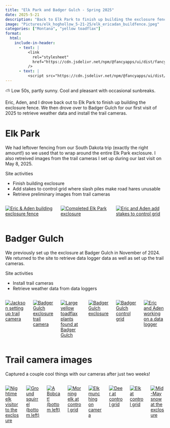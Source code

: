 ```yaml
---
title: "Elk Park and Badger Gulch - Spring 2025"
date: 2025-5-21
description: "Back to Elk Park to finish up building the exclosure fence, and visited Badger Gulch to set up trail cameras and retrieve weather data."
image: "Pictures/elk_hoghollow_5-21-25/elk_ericadan_buildfence.jpeg"
categories: ["Montana", "yellow toadflax"]
format:
  html:
    include-in-header:
      - text: |
          <link
            rel="stylesheet"
            href="https://cdn.jsdelivr.net/npm/@fancyapps/ui/dist/fancybox.css"
          />
      - text: |
          <script src="https://cdn.jsdelivr.net/npm/@fancyapps/ui/dist/fancybox.umd.js"></script>
---
```


::: {.callout-note title="Weather"}
⛅ Low 50s, partly sunny. Cool and pleasant with occasional sunbreaks.
:::

Eric, Aden, and I drove back out to Elk Park to finish up building the exclosure fence. We then drove over to Badger Gulch for our first visit of 2025 to retrieve weather data and install the trail cameras.

# Elk Park

<!-- Add script to the <head> of your page to load the embeddable map component -->
<script type="module" src="https://js.arcgis.com/embeddable-components/4.32/arcgis-embeddable-components.esm.js"></script>
<!-- Add custom element to <body> of your page -->
 <arcgis-embedded-map style="height:200px;width:100%;" item-id="a8d767df204f492f9b0442babd69c8ed" theme="light" heading-enabled portal-url="https://sscmsu.maps.arcgis.com" ></arcgis-embedded-map>

We had leftover fencing from our South Dakota trip (exactly the right amount!) so we used that to wrap around the entire Elk Park exclosure. I also retreived images from the trail cameras I set up during our last visit on May 8, 2025. 

Site activities 

- Finish building exclosure
- Add stakes to control grid where slash piles make road hares unusable
- Retrieve preliminary images from trail cameras

:::{.columns}

::: {.column width="33%" .px-2}
[![Eric & Aden building exclosure fence](elk_badger_5-21-25_pics/elk_ericaden_buildfence.jpeg)](elk_badger_5-21-25_pics/elk_ericadan_buildfence.jpeg){data-fancybox="gallery" 
data-caption="Eric & Aden building exclosure fence"} 
:::

::: {.column width="33%" .px-2}
[![Completed Elk Park exclosure](elk_badger_5-21-25_pics/elk_exclosure1.jpeg)](elk_badger_5-21-25_pics/elk_exclosure1.jpeg){data-fancybox="gallery" 
data-caption="Completed Elk Park exclosure"}
:::

::: {.column width="33%" .px-2}
[![Eric and Aden add stakes to control grid](elk_badger_5-21-25_pics/elk_ericaden_stakes.jpeg)](elk_badger_5-21-25_pics/elk_ericaden_stakes.jpeg){data-fancybox="gallery" 
data-caption="Eric and Aden add stakes to control grid"}
:::

:::

# Badger Gulch

<!-- Add script to the <head> of your page to load the embeddable map component -->
<script type="module" src="https://js.arcgis.com/embeddable-components/4.32/arcgis-embeddable-components.esm.js"></script>
<!-- Add custom element to <body> of your page -->
 <arcgis-embedded-map style="height:200px;width:100%;" item-id="8856c10725974d7aa2e13f0bf521fc22" theme="light" heading-enabled share-enabled portal-url="https://sscmsu.maps.arcgis.com" ></arcgis-embedded-map>

We previously set up the exclosure at Badger Gulch in November of 2024. We returned to the site to retrieve data logger data as well as set up the trail cameras. 

Site activities

- Install trail cameras
- Retrieve weather data from data loggers

:::{.columns}

::: {.column width="33%" .px-2}
[![Jackson setting up trail camera](elk_badger_5-21-25_pics/badger_jacksoncam.jpg)](elk_badger_5-21-25_pics/badger_jacksoncam.jpg){data-fancybox="gallery" 
data-caption="Jackson setting up trail camera"} 
:::


::: {.column width="33%" .px-2}
[![Badger Gulch exclosure trail camera](elk_badger_5-21-25_pics/badger_exclosurecam.jpg)](elk_badger_5-21-25_pics/badger_exclosurecam.jpg){data-fancybox="gallery" 
data-caption="Badger Gulch exclosure trail camera"} 
:::

::: {.column width="33%" .px-2}
[![Large yellow toadflax plants found at Badger Gulch](elk_badger_5-21-25_pics/badger_toadflax3.jpg)](elk_badger_5-21-25_pics/badger_toadflax3.jpg){data-fancybox="gallery" 
data-caption="Large yellow toadflax plants found at Badger Gulch"} 
:::

::: {.column width="33%" .px-2}
[![Badger Gulch exclosure](elk_badger_5-21-25_pics/badger_exclosure.jpg)](elk_badger_5-21-25_pics/badger_exclosure.jpg){data-fancybox="gallery" 
data-caption="Badger Gulch exclosure"} 
:::

::: {.column width="33%" .px-2}
[![Badger Gulch control grid](elk_badger_5-21-25_pics/badger_controlgrid.jpg)](elk_badger_5-21-25_pics/badger_controlgrid.jpg){data-fancybox="gallery" 
data-caption="Badger Gulch control grid"} 
:::

::: {.column width="33%" .px-2}
[![Eric and Aden working on a data logger](elk_badger_5-21-25_pics/badger_ericaden.jpeg)](elk_badger_5-21-25_pics/badger_ericaden.jpeg){data-fancybox="gallery" 
data-caption="Eric and Aden working on a data logger"} 
:::

:::

# Trail camera images

Captured a couple cool things with our cameras after just two weeks!

:::{.columns}

::: {.column width="33%" .px-2}
[![Nightime elk visitor to the exclosure](elk_badger_5-21-25_pics/trailcams/elk_exc_elk2.JPG)](elk_badger_5-21-25_pics/trailcams/elk_exc_elk2.JPG){data-fancybox="gallery" 
data-caption="Nightime elk visitor to the exclosure"} 
::: 

::: {.column width="33%" .px-2}
[![Ground squirrel (bottom left)](elk_badger_5-21-25_pics/trailcams/elk_gsquirrel1.JPG)](elk_badger_5-21-25_pics/trailcams/elk_gsquirrel1.JPG){data-fancybox="gallery" 
data-caption="Ground squirrel (bottom left)"} 
:::

::: {.column width="33%" .px-2}
[![A Bobcat! (bottom left)](elk_badger_5-21-25_pics/trailcams/elkp_bobcat.JPG)](elk_badger_5-21-25_pics/trailcams/elkp_bobcat.JPG){data-fancybox="gallery" 
data-caption="A Bobcat! (bottom left)"} 
:::

::: {.column width="33%" .px-2}
[![Morning elk at control grid](elk_badger_5-21-25_pics/trailcams/elkp_cont_elk1.JPG)](elk_badger_5-21-25_pics/trailcams/elkp_cont_elk1.JPG){data-fancybox="gallery" 
data-caption="Morning elk at control grid"} 
:::

::: {.column width="33%" .px-2}
[![Elk munching on camera](elk_badger_5-21-25_pics/trailcams/elkp_cont_elk2.JPG)](elk_badger_5-21-25_pics/trailcams/elkp_cont_elk2.JPG){data-fancybox="gallery" 
data-caption="Elk munching on camera"} 
:::

::: {.column width="33%" .px-2}
[![Deer at control grid](elk_badger_5-21-25_pics/trailcams/elkp_deer1.JPG)](elk_badger_5-21-25_pics/trailcams/elkp_deer1.JPG){data-fancybox="gallery" 
data-caption="Deer at control grid"} 
:::

::: {.column width="33%" .px-2}
[![Elk at control grid](elk_badger_5-21-25_pics/trailcams/elkp_nightelk.JPG)](elk_badger_5-21-25_pics/trailcams/elkp_nightelk.JPG){data-fancybox="gallery" 
data-caption="Elk at control grid"} 
:::

::: {.column width="33%" .px-2}
[![Mid-May snow at the exclosure](elk_badger_5-21-25_pics/trailcams/elkp_snow.JPG)](elk_badger_5-21-25_pics/trailcams/elkp_snow.JPG){data-fancybox="gallery" 
data-caption="Mid-May snow at the exclosure"} 
:::

:::